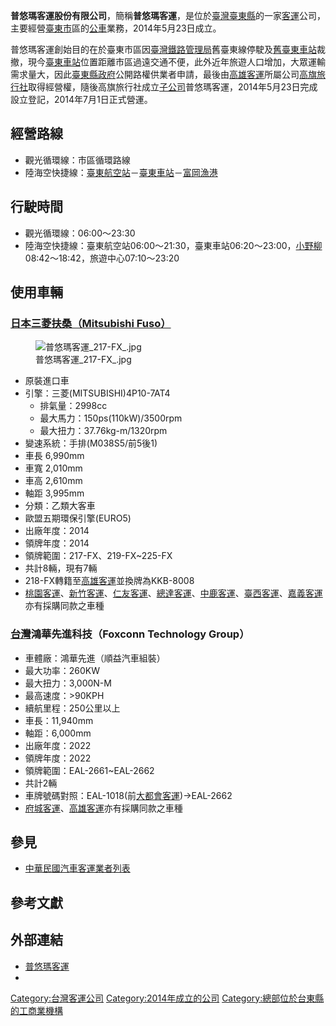 {{Infobox Company 
| company_name = 普悠瑪客運股份有限公司
| company_name_en = Puyuma Transportation Co., Ltd.
| company_logo = Puyuma Bus Logo.jpeg
| company_type = [[股份有限公司|股份有限公司]]
| company_slogan = 
| traded_as = 非上市
| native_name = 普悠瑪客運
| local_code_name = TW
| local_code = 54815256
| foundation = {{Start date and age|2014|5|23}}
| location = {{ROC-TWN}}[[臺東縣|臺東縣]][[臺東市|臺東市]]鐵花里新生路76號2樓
| area_served = [[臺東市|臺東市]]
| key_people = [[董事長|董事長]]：鍾嘉村
| industry = [[運輸|運輸業]]
| products = 
| capital = [[新台幣|新台幣]]50,000,000元
| revenue = 
| operating_income = 
| profit = 
| market_value =
| num_employees = 
| P/E ratio =
| earnings per share =
| Net asset value =
| accounting_period = 
| parent = [[高雄客運|高雄客運]]
| divisions =
| subsid =  
| homepage = [http://www.ksbus.com.tw/Puyuma/Puyuma.html www.ksbus.com.tw/Puyuma]
| footnotes = 
| width = 
}}
'''普悠瑪客運股份有限公司'''，簡稱'''普悠瑪客運'''，是位於[[臺灣|臺灣]][[臺東縣|臺東縣]]的一家[[客運|客運]]公司，主要經營[[臺東市|臺東市]]區的[[公共汽車|公車]]業務，2014年5月23日成立。

普悠瑪客運創始目的在於臺東市區因[[臺灣鐵路管理局|臺灣鐵路管理局]]舊臺東線停駛及[[台東舊站|舊臺東車站]]裁撤，現今[[臺東車站|臺東車站]]位置距離市區過遠交通不便，此外近年旅遊人口增加，大眾運輸需求量大，因此[[臺東縣政府|臺東縣政府]]公開路權供業者申請，最後由[[高雄客運|高雄客運]]所屬公司[[高旗旅行社|高旗旅行社]]取得經營權，隨後高旗旅行社成立[[子公司|子公司]]普悠瑪客運，2014年5月23日完成設立登記，2014年7月1日正式營運。

== 經營路線 ==
*觀光循環線：市區循環路線
*陸海空快捷線：[[臺東航空站|臺東航空站]]－[[臺東車站|臺東車站]]－[[富岡漁港|富岡漁港]]

== 行駛時間 ==
*觀光循環線：06:00～23:30
*陸海空快捷線：臺東航空站06:00～21:30，臺東車站06:20～23:00，[[小野柳|小野柳]]08:42～18:42，旅遊中心07:10～23:20

==使用車輛==
===[[日本|日本]][[三菱扶桑|三菱扶桑（Mitsubishi Fuso）]]===
{{hideH|[[三菱扶桑Rosa|Fuso Rosa BE641G]]}}
[[File:普悠瑪客運_217-FX_.jpg|thumb]]
*原裝進口車 
*引擎：三菱(MITSUBISHI)4P10-7AT4
**排氣量：2998cc
**最大馬力：150ps(110kW)/3500rpm
**最大扭力：37.76kg-m/1320rpm
*變速系統：手排(M038S5/前5後1)
*車長 6,990mm
*車寬 2,010mm
*車高 2,610mm
*軸距 3,995mm
*分類：乙類大客車
*歐盟五期環保引擎(EURO5)
*出廠年度：2014
*領牌年度：2014
*領牌範圍：217-FX、219-FX~225-FX
*共計8輛，現有7輛
*218-FX轉籍至[[高雄客運|高雄客運]]並換牌為KKB-8008
*[[桃園客運|桃園客運]]、[[新竹客運|新竹客運]]、[[仁友客運|仁友客運]]、[[總達客運|總達客運]]、[[中鹿客運|中鹿客運]]、[[臺西客運|臺西客運]]、[[嘉義客運|嘉義客運]]亦有採購同款之車種
{{HideF}}

===[[台灣|台灣]]鴻華先進科技（Foxconn Technology Group）===
{{hideH|MODEL T 電動低地版}}
*車體廠：鴻華先進（順益汽車組裝）
*最大功率：260KW
*最大扭力：3,000N-M
*最高速度：>90KPH
*續航里程：250公里以上
*車長：11,940mm
*軸距：6,000mm
*出廠年度：2022
*領牌年度：2022
*領牌範圍：EAL-2661~EAL-2662
*共計2輛
*車牌號碼對照：EAL-1018(前[[大都會客運|大都會客運]])→EAL-2662
*[[府城客運|府城客運]]、[[高雄客運|高雄客運]]亦有採購同款之車種
{{HideF}}

== 參見 ==
*[[中華民國汽車客運業者列表|中華民國汽車客運業者列表]]

== 參考文獻 ==
{{reflist}}

== 外部連結 ==
*[http://www.ksbus.com.tw/Puyuma/Puyuma.html 普悠瑪客運] {{Wayback|url=http://www.ksbus.com.tw/Puyuma/Puyuma.html |date=20150926132147 }}
*{{facebook|普悠瑪客運股份有限公司-323771531130895|普悠瑪客運股份有限公司}}

{{台灣汽車客運業者}}
{{悠遊卡}}
{{一卡通}}

[[Category:台灣客運公司|Category:台灣客運公司]]
[[Category:2014年成立的公司|Category:2014年成立的公司]]
[[Category:總部位於台東縣的工商業機構|Category:總部位於台東縣的工商業機構]]